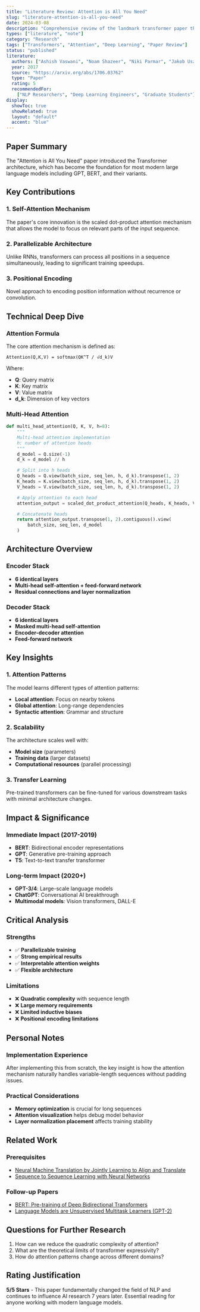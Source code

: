 ```yaml
---
title: "Literature Review: Attention is All You Need"
slug: "literature-attention-is-all-you-need"
date: 2024-03-08
description: "Comprehensive review of the landmark transformer paper that revolutionized natural language processing."
types: ["literature", "note"]
category: "Research"
tags: ["Transformers", "Attention", "Deep Learning", "Paper Review"]
status: "published"
literature:
  authors: ["Ashish Vaswani", "Noam Shazeer", "Niki Parmar", "Jakob Uszkoreit"]
  year: 2017
  source: "https://arxiv.org/abs/1706.03762"
  type: "Paper"
  rating: 5
  recommendedFor:
    ["NLP Researchers", "Deep Learning Engineers", "Graduate Students"]
display:
  showToc: true
  showRelated: true
  layout: "default"
  accent: "blue"
---
```


## Paper Summary

The "Attention is All You Need" paper introduced the Transformer architecture, which has become the foundation for most modern large language models including GPT, BERT, and their variants.

## Key Contributions

### 1. Self-Attention Mechanism

The paper's core innovation is the scaled dot-product attention mechanism that allows the model to focus on relevant parts of the input sequence.

### 2. Parallelizable Architecture

Unlike RNNs, transformers can process all positions in a sequence simultaneously, leading to significant training speedups.

### 3. Positional Encoding

Novel approach to encoding position information without recurrence or convolution.

## Technical Deep Dive

### Attention Formula

The core attention mechanism is defined as:

```
Attention(Q,K,V) = softmax(QK^T / √d_k)V
```

Where:

- **Q**: Query matrix
- **K**: Key matrix
- **V**: Value matrix
- **d_k**: Dimension of key vectors

### Multi-Head Attention

```python
def multi_head_attention(Q, K, V, h=8):
    """
    Multi-head attention implementation
    h: number of attention heads
    """
    d_model = Q.size(-1)
    d_k = d_model // h

    # Split into h heads
    Q_heads = Q.view(batch_size, seq_len, h, d_k).transpose(1, 2)
    K_heads = K.view(batch_size, seq_len, h, d_k).transpose(1, 2)
    V_heads = V.view(batch_size, seq_len, h, d_k).transpose(1, 2)

    # Apply attention to each head
    attention_output = scaled_dot_product_attention(Q_heads, K_heads, V_heads)

    # Concatenate heads
    return attention_output.transpose(1, 2).contiguous().view(
        batch_size, seq_len, d_model
    )
```

## Architecture Overview

### Encoder Stack

- **6 identical layers**
- **Multi-head self-attention + feed-forward network**
- **Residual connections and layer normalization**

### Decoder Stack

- **6 identical layers**
- **Masked multi-head self-attention**
- **Encoder-decoder attention**
- **Feed-forward network**

## Key Insights

### 1. Attention Patterns

The model learns different types of attention patterns:

- **Local attention**: Focus on nearby tokens
- **Global attention**: Long-range dependencies
- **Syntactic attention**: Grammar and structure

### 2. Scalability

The architecture scales well with:

- **Model size** (parameters)
- **Training data** (larger datasets)
- **Computational resources** (parallel processing)

### 3. Transfer Learning

Pre-trained transformers can be fine-tuned for various downstream tasks with minimal architecture changes.

## Impact & Significance

### Immediate Impact (2017-2019)

- **BERT**: Bidirectional encoder representations
- **GPT**: Generative pre-training approach
- **T5**: Text-to-text transfer transformer

### Long-term Impact (2020+)

- **GPT-3/4**: Large-scale language models
- **ChatGPT**: Conversational AI breakthrough
- **Multimodal models**: Vision transformers, DALL-E

## Critical Analysis

### Strengths

- ✅ **Parallelizable training**
- ✅ **Strong empirical results**
- ✅ **Interpretable attention weights**
- ✅ **Flexible architecture**

### Limitations

- ❌ **Quadratic complexity** with sequence length
- ❌ **Large memory requirements**
- ❌ **Limited inductive biases**
- ❌ **Positional encoding limitations**

## Personal Notes

### Implementation Experience

After implementing this from scratch, the key insight is how the attention mechanism naturally handles variable-length sequences without padding issues.

### Practical Considerations

- **Memory optimization** is crucial for long sequences
- **Attention visualization** helps debug model behavior
- **Layer normalization placement** affects training stability

## Related Work

### Prerequisites

- [Neural Machine Translation by Jointly Learning to Align and Translate](https://arxiv.org/abs/1409.0473)
- [Sequence to Sequence Learning with Neural Networks](https://arxiv.org/abs/1409.3215)

### Follow-up Papers

- [BERT: Pre-training of Deep Bidirectional Transformers](https://arxiv.org/abs/1810.04805)
- [Language Models are Unsupervised Multitask Learners (GPT-2)](https://d4mucfpksywv.cloudfront.net/better-language-models/language_models_are_unsupervised_multitask_learners.pdf)

## Questions for Further Research

1. How can we reduce the quadratic complexity of attention?
2. What are the theoretical limits of transformer expressivity?
3. How do attention patterns change across different domains?

## Rating Justification

**5/5 Stars** - This paper fundamentally changed the field of NLP and continues to influence AI research 7 years later. Essential reading for anyone working with modern language models.
